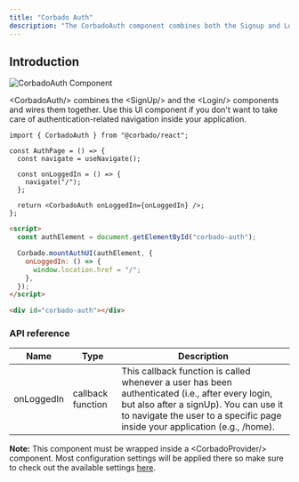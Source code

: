 ```yaml
---
title: "Corbado Auth"
description: "The CorbadoAuth component combines both the Signup and Login component."
---
```


## Introduction

![CorbadoAuth Component](/images/frontend-integration/ui-components/corbado-auth/corbadoauth-component.webp)

\<CorbadoAuth/> combines the \<SignUp/> and the \<Login/> components and wires them together. Use this UI component if you don't want to take care of authentication-related navigation inside your application.&#x20;

<CodeGroup>

```tsx React
import { CorbadoAuth } from "@corbado/react";

const AuthPage = () => {
  const navigate = useNavigate();

  const onLoggedIn = () => {
    navigate("/");
  };

  return <CorbadoAuth onLoggedIn={onLoggedIn} />;
};
```

```html VanillaJS
<script>
  const authElement = document.getElementById("corbado-auth");

  Corbado.mountAuthUI(authElement, {
    onLoggedIn: () => {
      window.location.href = "/";
    },
  });
</script>

<div id="corbado-auth"></div>
```

</CodeGroup>

### API reference

| Name       | Type              | Description                                                                                                                                                                                                               |
| ---------- | ----------------- | ------------------------------------------------------------------------------------------------------------------------------------------------------------------------------------------------------------------------- |
| onLoggedIn | callback function | This callback function is called whenever a user has been authenticated (i.e., after every login, but also after a signUp). You can use it to navigate the user to a specific page inside your application (e.g., /home). |

**Note:** This component must be wrapped inside a \<CorbadoProvider/> component. Most configuration settings will be applied there so make sure to check out the available settings [here](./corbadoprovider).
